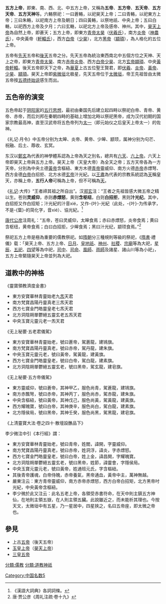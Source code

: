 {{道教}}
'''五方上帝'''，即東、南、西、北、中五方上帝，又稱為'''五帝'''、'''五方帝'''、'''五天帝'''、'''五方天帝'''、'''五方天神'''等。六輅祭祀：一曰蒼輅，以祀昊天上帝；二曰青輅，以祀東方上帝；三曰朱輅，以祀南方上帝及朝日；四曰黃輅，以祭地祇、中央上帝；五曰白輅，以祀西方上帝及夕月；六曰玄輅，以祀北方上帝及感帝、神州。其中，[[昊天上帝|昊天上帝]]為自然上帝，即蒼天；五方上帝，即東方[[青帝|青帝]][[太昊|太昊]]（[[伏羲氏|伏羲氏]]），南方[[炎帝|炎帝]]（[[神農氏|神農氏]]），中央黃帝（[[軒轅氏|軒轅氏]]），西方[[白帝|白帝]]（[[少昊|少昊]]），北方[[黑帝|黑帝]]（[[顓頊|顓頊]]），為人格化的五位上帝。

五帝有[[先天|先天]]五帝和[[後天|後天]]五帝之分。先天五帝為統治東西南北中五個方位之天神、天上之帝，即東方[[青帝|青帝]][[太昊|太昊]]、南方[[赤帝|赤帝]][[炎帝|炎帝]]、西方[[白帝|白帝]][[少昊|少昊]]、北方[[玄帝|玄帝]][[顓頊|顓頊]]、中央[[黃帝|黃帝]][[軒轅|軒轅]]。後天五帝即天下之帝，為[[華夏|華夏]]上古五位聖王賢君，即[[伏羲|伏羲]]、[[炎帝|炎帝]]、[[黃帝|黃帝]]、[[少昊|少昊]]、[[顓頊|顓頊]]。昊天上帝即[[紫微垣|紫微垣]]北极星，先天五帝位于[[太微垣|太微垣]]，帝王先祖皆由太微五帝按[[五德終始說|五德终始说]]感生而出。

==五色帝的演变==
五色帝起于[[阴阳家|阴阳家]]的[[五行|五行思想]]，最初由秦国先后建立起四畤以祭祀白帝、青帝、黄帝、赤帝，而后刘邦在秦朝四畤的基础上增加北畤以祭祀黑帝，成为汉代初期的国家宗教最高神，直至汉武帝将五色帝列为[[太一|太一]]（即元始仪之后皇天上帝太一）的佐神。

《礼记·月令》中五帝分别为太皞、炎帝、黄帝、少皞、颛顼，属神分别为句芒、祝融、后土、蓐收、玄冥。

东汉以[[鄭玄|鄭玄]]為代表的神學體系認為上帝為天之別名，總共有[[六天|六天]]、[[六上帝|六上帝]]。六天上帝即昊天上帝與五方上帝。昊天上帝（天皇大帝）為全天之帝；五方天帝各為一方天帝，分別為中央土德[[黃帝|黃帝]]含樞紐、東方木德[[青帝|青帝]]靈威仰、南方火德[[赤帝|赤帝]]赤熛弩、西方金德[[白帝|白帝]]白招拒、北方水德[[玄帝|玄帝]]汁光紀。以[[王肅|王肅]]為代表的宗教系統認為[[天|天]]稱皇天，亦稱上帝，'''五行人帝'''可稱為上帝，但不可稱為[[天|天]]。

《[[礼记|礼记]]·大传》“王者禘其祖之所自出”。汉[[郑玄|郑玄]]注：“王者之先祖皆感大微五帝之精以生。苍则'''灵威仰'''，赤则'''赤熛怒'''，黄则'''含枢纽'''，白则'''白招拒'''，黑则'''汁光纪'''。其中，白招拒又作白招矩；汁光紀的汁音xié，又作-{叶}-光紀（此处，-{叶}-为传承字，不是-{葉}-的简化字，音xié）、協光紀。<ref>《漢語大詞典》各詞詞條。</ref>

[[贾公彦|唐代公彦]]注周礼：“五帝，苍曰灵威仰，太皞食焉；赤曰赤熛怒，炎帝食焉；黄曰含枢纽，黄帝食焉；白曰白招拒，少皞食焉；黑曰汁光纪，颛顼食焉。”<ref>唐·贾公彦《周礼注疏·卷十九》</ref>

祭祀五方上帝是極為重要的儒教祭祀。如[[隋朝|隋朝]]分三種規則等級的祭祀，《[[隋書|隋書]]·禮儀》载：「昊天上帝、五方上帝、[[日|日]][[月|月]]、[[皇地祇|皇地祇]]、[[神州|神州]]、[[社稷|社稷]]、[[宗廟|宗廟]]等為大祀，[[星辰|星辰]]、[[五祀|五祀]]、[[四望|四望]]等為中祀，[[司中|司中]]、[[司命|司命]]、[[風師|風師]]、[[雨師|雨師]]及諸星、諸山川等為小祀」，五方上帝緊隨昊天上帝並列為大祀。

==道教中的神格==
《靈寶領教濟度金書》

* 東方安寶華林青靈始老九[[炁|炁]]天君
* 南方梵寶昌陽丹靈真老三炁天君
* 西方七寶金門皓靈皇老七炁天君
* 北方洞陰朔單鬱絕五靈玄老五炁天君
* 中央玉寶元靈元老一炁天君

《无上秘要·五老君儀駕》

* 東方安寶華林青靈始老，號曰蒼帝，駕蒼龍，建鴇旗。
* 南方梵寶昌陽丹靈真老，號曰赤帝，駕丹龍，建朱旗。
* 中央玉寶元靈元老，號曰黃帝，駕黃龍，建黃旗。
* 西方七寶金門皓靈皇老，號曰白帝，駕白龍，建素旗。
* 北方洞陰朔單鬱絕五靈玄老，號曰黑帝，駕玄龍，建皂旗。

《无上秘要·五方帝儀駕》

* 東方靈威仰，號曰蒼帝，其神甲乙，服色尚青，駕蒼龍，建鴇旗。
* 南方赤飄弩，號曰赤帝，其神丙丁，服色尚赤，駕赤龍，建朱旗。
* 中央含樞紐，號曰黃帝，其神戊己，服色尚黃，駕黃龍，建黃旗。
* 西方耀魄寶，號曰白帝，其神庚辛，服色尚白，駕白龍，建素旗。
* 北方隱侯局，號曰黑帝，其神壬癸，服色尚黑，駕黑龍，建皂旗。

《上清靈寶大法·卷之四十·散壇設醮品下》

李少微注中引《本行經》謂：

* 東方安寶華林青靈始老，號曰青帝，姓閻，諱開，字靈威仰。
* 南方梵寶昌陽丹靈真老，號曰赤帝，姓洞浮，諱炎，字赤熛怒。
* 西方七寶金門皓靈皇老，號曰白帝，姓上金，諱昌開，字耀魄寶。
* 北方洞陰朔單鬱絕五靈玄老，號曰黑帝，姓節，諱靈會，字隱侯局。
* 中央玉寶元靈元老，號曰黃帝，姓通班元氏，字含樞紐。
* 其後青帝護魂，白帝侍魄，赤帝養氣，黑帝通血，黃帝中主，萬神無越。
* 嚴東注云：東方青帝靈威仰，南方赤帝赤熛怒，西方白帝白招矩，北方黑帝吋光紀，中央黃帝含樞紐。
* 李少微於此又注云：此名五老上帝，各領受赤書符命，在天中則主鎮五方神仙，在地則主領五嶽，在人則主領五臟。此說雖近之，而未能析其理也。今按天文，太微垣中有五星，乃一星居中，四星挾之，名曰五帝座，即太微之帝也。

==參見==
*上古[[五帝|五帝]]（後天五帝）
*[[玉皇上帝|玉皇上帝]]（[[昊天上帝|昊天上帝]]）
*[[三皇五帝|三皇五帝]]

[[分類:儒教|分類:儒教]]
[[分類:道教神祇|分類:道教神祇]]
[[Category:中国名数5|Category:中国名数5]]